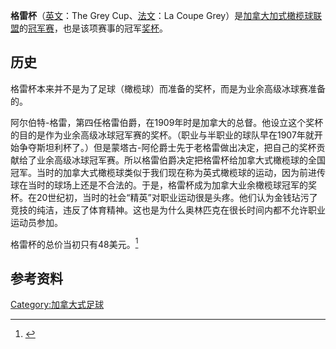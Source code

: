 '''格雷杯'''（[[英文|英文]]：The Grey Cup、[[法文|法文]]：La Coupe Grey）是[[加拿大加式橄榄球联盟|加拿大加式橄榄球联盟]]的[[决赛|冠军赛]]，也是该项赛事的冠军[[奖杯|奖杯]]。

== 历史 ==
格雷杯本来并不是为了足球（橄榄球）而准备的奖杯，而是为业余高级冰球赛准备的。

阿尔伯特-格雷，第四任格雷伯爵，在1909年时是加拿大的总督。他设立这个奖杯的目的是作为业余高级冰球冠军赛的奖杯。（职业与半职业的球队早在1907年就开始争夺斯坦利杯了。）但是蒙塔古-阿伦爵士先于老格雷做出决定，把自己的奖杯贡献给了业余高级冰球冠军赛。所以格雷伯爵决定把格雷杯给加拿大式橄榄球的全国冠军。当时的加拿大式橄榄球类似于我们现在称为英式橄榄球的运动，因为前进传球在当时的球场上还是不合法的。于是，格雷杯成为加拿大业余橄榄球冠军的奖杯。在20世纪初，当时的社会“精英”对职业运动很是头疼。他们认为金钱玷污了竞技的纯洁，违反了体育精神。这也是为什么奥林匹克在很长时间内都不允许职业运动员参加。

格雷杯的总价当初只有48美元。<ref>{{cite web |url=http://bbs.hupu.com/4640486.html |title=[翻译团]格雷杯九大轶事 - 综合体育翻译团 - 虎扑体育论坛 |publisher=[[虎扑体育|虎扑体育论坛]] |date=2012-11-21 |accessdate=2015-04-12 |archive-url=https://web.archive.org/web/20160304192117/http://bbs.hupu.com/4640486.html |archive-date=2016-03-04 |dead-url=yes }}</ref>

== 参考资料 ==
{{Reflist}}

[[Category:加拿大式足球|Category:加拿大式足球]]